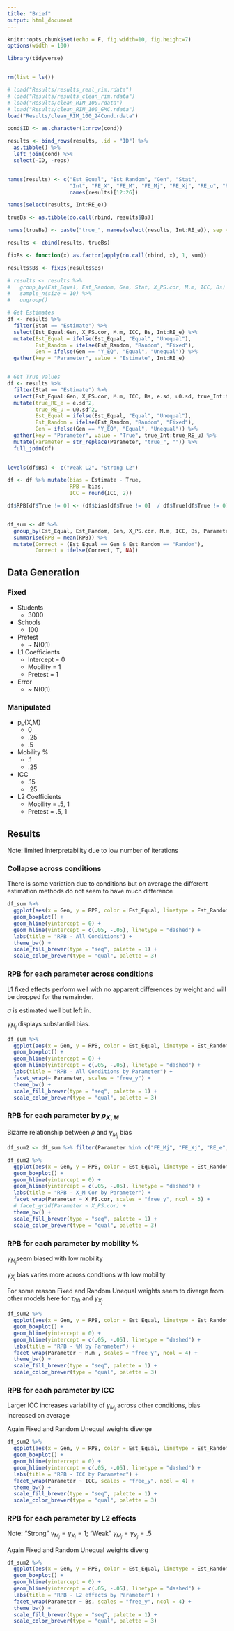 ```yaml
---
title: "Brief"
output: html_document
---
```


```r
knitr::opts_chunk$set(echo = F, fig.width=10, fig.height=7)
options(width = 100)

library(tidyverse)



```

```r
rm(list = ls())

# load("Results/results_real_rim.rdata")
# load("Results/results_clean_rim.rdata")
# load("Results/clean_RIM_100.rdata")
# load("Results/clean_RIM_100_GMC.rdata")
load("Results/clean_RIM_100_24Cond.rdata")

cond$ID <- as.character(1:nrow(cond))

results <- bind_rows(results, .id = "ID") %>%
  as.tibble() %>%
  left_join(cond) %>%
  select(-ID, -reps)


names(results) <- c("Est_Equal", "Est_Random", "Gen", "Stat", 
                    "Int", "FE_X", "FE_M", "FE_Mj", "FE_Xj", "RE_u", "RE_e", 
                    names(results)[12:26])

names(select(results, Int:RE_e))

trueBs <- as.tibble(do.call(rbind, results$Bs))

names(trueBs) <- paste("true_", names(select(results, Int:RE_e)), sep = "")

results <- cbind(results, trueBs)

fixBs <- function(x) as.factor(apply(do.call(rbind, x), 1, sum))

results$Bs <- fixBs(results$Bs)

# results <- results %>%
#   group_by(Est_Equal, Est_Random, Gen, Stat, X_PS.cor, M.m, ICC, Bs) %>%
#   sample_n(size = 10) %>%
#   ungroup()

# Get Estimates
df <- results %>%
  filter(Stat == "Estimate") %>%
  select(Est_Equal:Gen, X_PS.cor, M.m, ICC, Bs, Int:RE_e) %>%
  mutate(Est_Equal = ifelse(Est_Equal, "Equal", "Unequal"),
         Est_Random = ifelse(Est_Random, "Random", "Fixed"),
         Gen = ifelse(Gen == "Y_EQ", "Equal", "Unequal")) %>%
  gather(key = "Parameter", value = "Estimate", Int:RE_e)


# Get True Values
df <- results %>%
  filter(Stat == "Estimate") %>%
  select(Est_Equal:Gen, X_PS.cor, M.m, ICC, Bs, e.sd, u0.sd, true_Int:true_FE_Xj) %>%
  mutate(true_RE_e = e.sd^2,
         true_RE_u = u0.sd^2, 
         Est_Equal = ifelse(Est_Equal, "Equal", "Unequal"),
         Est_Random = ifelse(Est_Random, "Random", "Fixed"),
         Gen = ifelse(Gen == "Y_EQ", "Equal", "Unequal")) %>%
  gather(key = "Parameter", value = "True", true_Int:true_RE_u) %>%
  mutate(Parameter = str_replace(Parameter, "true_", "")) %>%
  full_join(df)
  

levels(df$Bs) <- c("Weak L2", "Strong L2")

df <- df %>% mutate(bias = Estimate - True,
                    RPB = bias,
                    ICC = round(ICC, 2))

df$RPB[df$True != 0] <- (df$bias[df$True != 0]  / df$True[df$True != 0] )


df_sum <- df %>%
  group_by(Est_Equal, Est_Random, Gen, X_PS.cor, M.m, ICC, Bs, Parameter) %>%
  summarise(RPB = mean(RPB)) %>%
  mutate(Correct = (Est_Equal == Gen & Est_Random == "Random"),
         Correct = ifelse(Correct, T, NA))
```

## Data Generation

### Fixed

  + Students
    * 3000
  + Schools
    * 100
  + Pretest
    * ~ N(0,1)
  + L1 Coefficients
    * Intercept = 0
    * Mobility = 1
    * Pretest = 1
  + Error
    * ~ N(0,1)
  

### Manipulated

  + p_{X,M}
    * 0
    * .25
    * .5
  + Mobility %
    * .1
    * .25
  + ICC
    * .15
    * .25
  + L2 Coefficients
    * Mobility = .5, 1
    * Pretest = .5, 1
  
  


## Results

Note: limited interpretability due to low number of iterations

### Collapse across conditions

There is some variation due to conditions but on average the different estimation methods do not seem to have much difference

```r
df_sum %>%
  ggplot(aes(x = Gen, y = RPB, color = Est_Equal, linetype = Est_Random, fill = Correct)) +
  geom_boxplot() +
  geom_hline(yintercept = 0) +
  geom_hline(yintercept = c(.05, -.05), linetype = "dashed") +
  labs(title = "RPB - All Conditions") +
  theme_bw() +
  scale_fill_brewer(type = "seq", palette = 1) +
  scale_color_brewer(type = "qual", palette = 3)
```

### RPB for each parameter across conditions

L1 fixed effects perform well with no apparent differences by weight and will be dropped for the remainder.

$\sigma$ is estimated well but left in.

$\gamma_{M_j}$ displays substantial bias.

```r
df_sum %>%
  ggplot(aes(x = Gen, y = RPB, color = Est_Equal, linetype = Est_Random, fill = Correct)) +
  geom_boxplot() +
  geom_hline(yintercept = 0) +
  geom_hline(yintercept = c(.05, -.05), linetype = "dashed") +
  labs(title = "RPB - All Conditions by Parameter") +
  facet_wrap(~ Parameter, scales = "free_y") +
  theme_bw() +
  scale_fill_brewer(type = "seq", palette = 1) +
  scale_color_brewer(type = "qual", palette = 3)
```

### RPB for each parameter by $\rho_{X,M}$

Bizarre relationship between $\rho$ and $\gamma_{M_j}$ bias

```r

df_sum2 <- df_sum %>% filter(Parameter %in% c("FE_Mj", "FE_Xj", "RE_e", "RE_u"))

df_sum2 %>%
  ggplot(aes(x = Gen, y = RPB, color = Est_Equal, linetype = Est_Random, fill = Correct)) +
  geom_boxplot() +
  geom_hline(yintercept = 0) +
  geom_hline(yintercept = c(.05, -.05), linetype = "dashed") +
  labs(title = "RPB - X_M Cor by Parameter") +
  facet_wrap(Parameter ~ X_PS.cor, scales = "free_y", ncol = 3) +
  # facet_grid(Parameter ~ X_PS.cor) +
  theme_bw() +
  scale_fill_brewer(type = "seq", palette = 1) +
  scale_color_brewer(type = "qual", palette = 3)
```

### RPB for each parameter by mobility %

$\gamma_{M_j}$seem biased with low mobility

$\gamma_{X_j}$ bias varies more across condtions with low mobility

For some reason Fixed and Random Unequal weights seem to diverge from other models here for $\tau_{00}$ and $\gamma_{X_j}$

```r

df_sum2 %>%
  ggplot(aes(x = Gen, y = RPB, color = Est_Equal, linetype = Est_Random, fill = Correct)) +
  geom_boxplot() +
  geom_hline(yintercept = 0) +
  geom_hline(yintercept = c(.05, -.05), linetype = "dashed") +
  labs(title = "RPB - %M by Parameter") +
  facet_wrap(Parameter ~ M.m , scales = "free_y", ncol = 4) +
  theme_bw() +
  scale_fill_brewer(type = "seq", palette = 1) +
  scale_color_brewer(type = "qual", palette = 3)
```

### RPB for each parameter by ICC

Larger ICC increases variability of $\gamma_{M_j}$ across other conditions, bias increased on average

Again Fixed and Random Unequal weights diverge 

```r

df_sum2 %>%
  ggplot(aes(x = Gen, y = RPB, color = Est_Equal, linetype = Est_Random, fill = Correct)) +
  geom_boxplot() +
  geom_hline(yintercept = 0) +
  geom_hline(yintercept = c(.05, -.05), linetype = "dashed") +
  labs(title = "RPB - ICC by Parameter") +
  facet_wrap(Parameter ~ ICC, scales = "free_y", ncol = 4) +
  theme_bw() +
  scale_fill_brewer(type = "seq", palette = 1) +
  scale_color_brewer(type = "qual", palette = 3)
```


### RPB for each parameter by L2 effects

Note: "Strong" $\gamma_{M_j} = \gamma_{X_j} = 1$; "Weak" $\gamma_{M_j} = \gamma_{X_j} = .5$

Again Fixed and Random Unequal weights diverg

```r
df_sum2 %>%
  ggplot(aes(x = Gen, y = RPB, color = Est_Equal, linetype = Est_Random, fill = Correct)) +
  geom_boxplot() +
  geom_hline(yintercept = 0) +
  geom_hline(yintercept = c(.05, -.05), linetype = "dashed") +
  labs(title = "RPB - L2 effects by Parameter") +
  facet_wrap(Parameter ~ Bs, scales = "free_y", ncol = 4) +
  theme_bw() +
  scale_fill_brewer(type = "seq", palette = 1) +
  scale_color_brewer(type = "qual", palette = 3)

```
